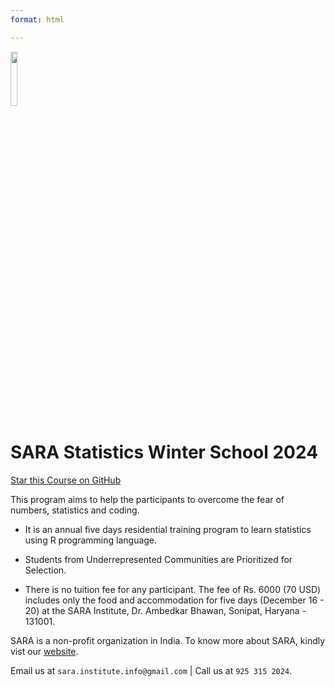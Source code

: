 ```yaml
---
format: html

---
```


![](images/logo-sara.png){fig-align="center" width="15%"}

# SARA Statistics Winter School 2024

<span style="text-shadow: none;"><a class="github-button" href="https://github.com/sara-institute/course-stats.git" data-icon="octicon-star" data-size="large" data-show-count="true" aria-label="Star this on GitHub"> Star this Course on GitHub</a><script async defer src="https://buttons.github.io/buttons.js"></script></span>

This program aims to help the participants to overcome the fear of numbers, statistics and coding.

- It is an annual five days residential training program to learn statistics using R programming language. 

- Students from Underrepresented Communities are Prioritized for Selection. 

- There is no tuition fee for any participant. The fee of Rs. 6000 (70 USD) includes only the food and accommodation for five days (December 16 - 20) at the SARA Institute, Dr. Ambedkar Bhawan, Sonipat, Haryana - 131001.

SARA is a non-profit organization in India. To know more about SARA, kindly vist our [website](https://sara-edu.netlify.app/).

Email us at `sara.institute.info@gmail.com` | Call us at `925 315 2024`.